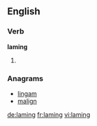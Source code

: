 ==English==

===Verb===
'''laming'''

# {{present participle of|[[lame]]}}

===Anagrams===
* [[lingam#English|lingam]]
* [[malign#English|malign]]

[[de:laming]]
[[fr:laming]]
[[vi:laming]]